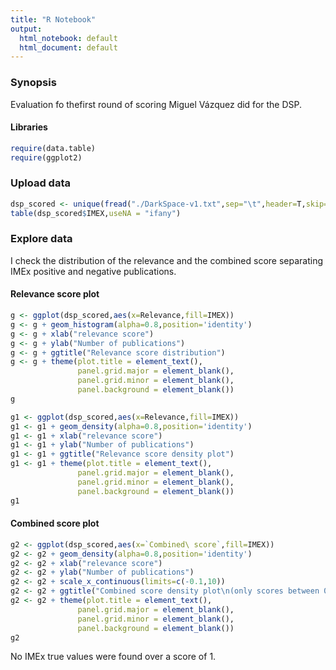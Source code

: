 ```yaml
---
title: "R Notebook"
output:
  html_notebook: default
  html_document: default
---
```


### Synopsis

Evaluation fo thefirst round of scoring Miguel Vázquez did for the DSP.

#### Libraries
```r
require(data.table)
require(ggplot2)
```

### Upload data
```r
dsp_scored <- unique(fread("./DarkSpace-v1.txt",sep="\t",header=T,skip=1))
table(dsp_scored$IMEX,useNA = "ifany")
```

### Explore data

I check the distribution of the relevance and the combined score separating IMEx positive and negative publications.

#### Relevance score plot
```r
g <- ggplot(dsp_scored,aes(x=Relevance,fill=IMEX))
g <- g + geom_histogram(alpha=0.8,position='identity')
g <- g + xlab("relevance score")
g <- g + ylab("Number of publications")
g <- g + ggtitle("Relevance score distribution")
g <- g + theme(plot.title = element_text(),
               panel.grid.major = element_blank(),
               panel.grid.minor = element_blank(),
               panel.background = element_blank())
g
```

```r
g1 <- ggplot(dsp_scored,aes(x=Relevance,fill=IMEX))
g1 <- g1 + geom_density(alpha=0.8,position='identity')
g1 <- g1 + xlab("relevance score")
g1 <- g1 + ylab("Number of publications")
g1 <- g1 + ggtitle("Relevance score density plot")
g1 <- g1 + theme(plot.title = element_text(),
               panel.grid.major = element_blank(),
               panel.grid.minor = element_blank(),
               panel.background = element_blank())
g1
```

#### Combined score plot
```r
g2 <- ggplot(dsp_scored,aes(x=`Combined\ score`,fill=IMEX))
g2 <- g2 + geom_density(alpha=0.8,position='identity')
g2 <- g2 + xlab("relevance score")
g2 <- g2 + ylab("Number of publications")
g2 <- g2 + scale_x_continuous(limits=c(-0.1,10))
g2 <- g2 + ggtitle("Combined score density plot\n(only scores between 0 and 10 shown, \nscore can go up to over 600)")
g2 <- g2 + theme(plot.title = element_text(),
               panel.grid.major = element_blank(),
               panel.grid.minor = element_blank(),
               panel.background = element_blank())
g2
```

No IMEx true values were found over a score of 1. 